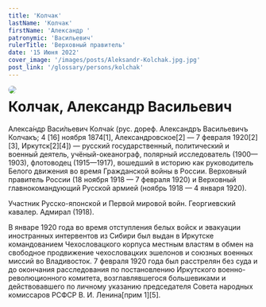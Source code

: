 ```yaml
---
title: 'Колчак'
lastName: 'Колчак'
firstName: 'Александр '
patronymic: 'Васильевич'
rulerTitle: 'Верховный правитель'
date: '15 Июня 2022'
cover_image: '/images/posts/Aleksandr-Kolchak.jpg.jpg'
post_link: '/glossary/persons/kolchak'
---
```


<img style="float: left; border-radius: 1rem; margin-right: 1rem" src="/images/persons/rulers/tsars/Ivan_V.jpg">

# Колчак, Александр Васильевич

Алекса́ндр Васи́льевич Колча́к (рус. дореф. Александръ Васильевичъ ​Колчакъ​; 4 [16] ноября 1874[1], Александровское[2] — 7 февраля 1920[2][3], Иркутск[2][4]) — русский государственный, политический и военный деятель, учёный-океанограф, полярный исследователь (1900—1903), флотоводец (1915—1917), вошедший в историю как руководитель Белого движения во время Гражданской войны в России. Верховный правитель России (18 ноября 1918 — 7 февраля 1920) и Верховный главнокомандующий Русской армией (ноябрь 1918 — 4 января 1920).

Участник Русско-японской и Первой мировой войн. Георгиевский кавалер. Адмирал (1918).

В январе 1920 года во время отступления белых войск и эвакуации иностранных интервентов из Сибири был выдан в Иркутске командованием Чехословацкого корпуса местным властям в обмен на свободное продвижение чехословацких эшелонов и союзных военных миссий во Владивосток. 7 февраля 1920 года был расстрелян без суда и до окончания расследования по постановлению Иркутского военно-революционного комитета, возглавлявшегося большевиками и действовавшего по личному указанию председателя Совета народных комиссаров РСФСР В. И. Ленина[прим 1][5].
